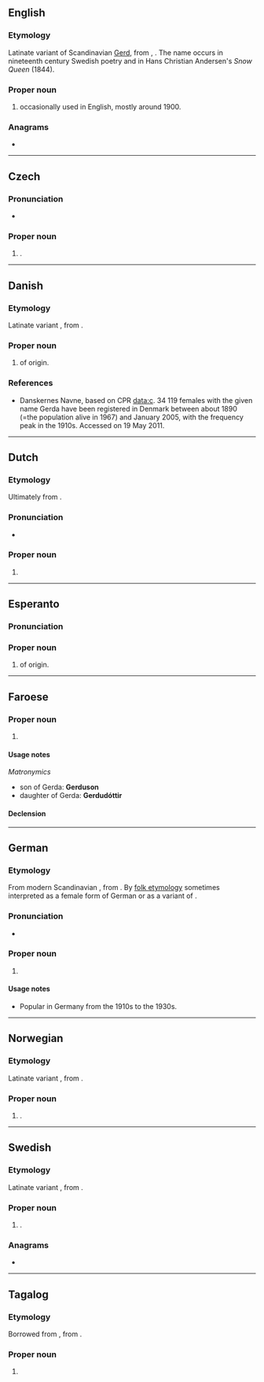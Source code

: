 {{also|gerða|Gerða}}
==English==

===Etymology===
Latinate variant of Scandinavian [[Gerd]], from {{der|en|non|Gerðr}}, {{m|non|garðr||protection}}. The name occurs in nineteenth century Swedish poetry and in Hans Christian Andersen's ''Snow Queen'' (1844).

===Proper noun===
{{en-proper noun}}

# {{given name|en|female|from=Germanic languages}} occasionally used in English, mostly around 1900.

===Anagrams===
* {{anagrams|en|a=adegr|Adger|Degar|EDGAR|Edgar|garde|grade|radge|raged}}

----

==Czech==

===Pronunciation===
* {{cs-IPA}}

===Proper noun===
{{cs-proper noun|g=f}}

# {{given name|cs|female}}.

----

==Danish==

===Etymology===
Latinate variant {{m|da|Gerd}}, from {{der|da|non|Gerðr}}.

===Proper noun===
{{head|da|proper noun}}

# {{given name|da|female}} of {{der|da|non|-}} origin.

===References===
* [http://www.danskernesnavne.navneforskning.ku.dk/ ] Danskernes Navne, based on CPR data:c. 34 119 females with the given name Gerda have been registered in Denmark between about 1890 (=the population alive in 1967) and January 2005, with the frequency peak in the 1910s. Accessed on 19 May 2011.

----

==Dutch==

===Etymology===
Ultimately from {{der|nl|non|Gerðr}}.

===Pronunciation===
* {{audio|nl|Nl-Gerda.ogg|Audio}}

===Proper noun===
{{nl-proper noun|f}}

# {{given name|nl|female}}

----

==Esperanto==

===Pronunciation===
{{eo-IPA}}

===Proper noun===
{{head|eo|proper noun}}

# {{given name|eo|female}} of {{der|eo|non|-}} origin.

----

==Faroese==

===Proper noun===
{{head|fo|proper noun}}

# {{given name|fo|female}}

====Usage notes====
''Matronymics''
* son of Gerda: '''Gerduson'''
* daughter of Gerda: '''Gerdudóttir'''

====Declension====
{{fo-decl-proper-noun-s-indef|Gerda|Gerdu|Gerdu|Gerdu}}

----

==German==

===Etymology===
From modern Scandinavian {{m|da|Gerda}}, from {{der|de|non|Gerðr}}. By [[folk etymology]] sometimes interpreted as a female form of German {{m|de|Gerd}} or as a variant of {{m|de|Gertrud}}.

===Pronunciation===
* {{audio|de|De-Gerda.ogg|Audio}}

===Proper noun===
{{head|de|proper noun}}

# {{given name|de|female}}

====Usage notes====
* Popular in Germany from the 1910s to the 1930s.

----

==Norwegian==

===Etymology===
Latinate variant {{m|no|Gerd}}, from {{der|no|non|Gerðr}}.

===Proper noun===
{{head|no|proper noun}}

# {{given name|no|female}}.

----

==Swedish==

===Etymology===
Latinate variant {{m|sv|Gerd}}, from {{der|sv|non|Gerðr}}.

===Proper noun===
{{sv-proper noun|c}}

# {{given name|sv|female}}.

===Anagrams===
* {{anagrams|sv|a=adegr|degar}}

----

==Tagalog==

===Etymology===
Borrowed from {{borrowed|tl|en|Gerda}}, from {{der|tl|non|Gerðr}}.

===Proper noun===
{{tl-proper noun}}

# {{given name|tl|female|from=English}}